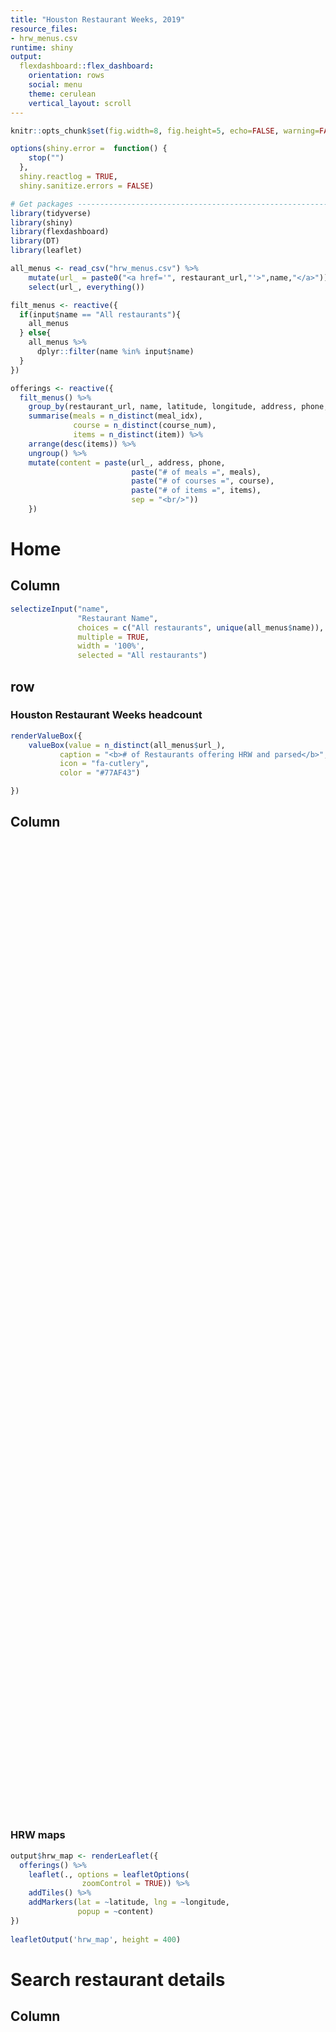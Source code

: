```yaml
---
title: "Houston Restaurant Weeks, 2019"
resource_files:
- hrw_menus.csv
runtime: shiny
output:
  flexdashboard::flex_dashboard:
    orientation: rows
    social: menu
    theme: cerulean
    vertical_layout: scroll
---
```


```r
knitr::opts_chunk$set(fig.width=8, fig.height=5, echo=FALSE, warning=FALSE, message=FALSE, error = FALSE, fig.pos='center', cache=FALSE, progress=TRUE)

options(shiny.error =  function() {
    stop("")
  },
  shiny.reactlog = TRUE,
  shiny.sanitize.errors = FALSE)

# Get packages ------------------------------------------------------------
library(tidyverse)
library(shiny)
library(flexdashboard)
library(DT)
library(leaflet)
```


```r
all_menus <- read_csv("hrw_menus.csv") %>% 
    mutate(url_ = paste0("<a href='", restaurant_url,"'>",name,"</a>")) %>% 
    select(url_, everything())
```


```r
filt_menus <- reactive({
  if(input$name == "All restaurants"){
    all_menus
  } else{
    all_menus %>% 
      dplyr::filter(name %in% input$name) 
  }
})

```

```r
offerings <- reactive({
  filt_menus() %>%
    group_by(restaurant_url, name, latitude, longitude, address, phone, url_) %>%
    summarise(meals = n_distinct(meal_idx),
              course = n_distinct(course_num),
              items = n_distinct(item)) %>% 
    arrange(desc(items)) %>% 
    ungroup() %>% 
    mutate(content = paste(url_, address, phone, 
                           paste("# of meals =", meals), 
                           paste("# of courses =", course),
                           paste("# of items =", items),
                           sep = "<br/>")) 
    })


```


Home
=================================================================
Column {.sidebar}
-----------------------------------------------------------------------
```r
selectizeInput("name", 
               "Restaurant Name",         
               choices = c("All restaurants", unique(all_menus$name)),
               multiple = TRUE,
               width = '100%',
               selected = "All restaurants")

```

row
---------------------------------------------------------------
### Houston Restaurant Weeks headcount

```r
renderValueBox({
    valueBox(value = n_distinct(all_menus$url_), 
           caption = "<b># of Restaurants offering HRW and parsed</b>", 
           icon = "fa-cutlery", 
           color = "#77AF43")

})
```

Column {data-height=1000, data-width=800, style="height:100pc;" .tabset .tabset-fade}
-----------------------------------------------------------------------

### HRW maps
```r
output$hrw_map <- renderLeaflet({
  offerings() %>%
    leaflet(., options = leafletOptions(
                zoomControl = TRUE)) %>%
    addTiles() %>%
    addMarkers(lat = ~latitude, lng = ~longitude, 
               popup = ~content) 
})
  
leafletOutput('hrw_map', height = 400)    
```


Search restaurant details
=================================================================

Column {data-height=10000, data-width=1000, style="height:100pc;" .tabset .tabset-fade}
-----------------------------------------------------------------------

### Table view of HRW
```r
DT::renderDataTable(filt_menus() %>% 
                      select(-latitude, -longitude, -name, -restaurant_url), 
                      extensions = "Responsive", 
                      escape = FALSE,
                      filter = list(position = 'top', clear = TRUE, plain = FALSE),
                      options = list(
                      columnDefs = list(list(className = 'dt-center', targets = 5)),
                                    searchHighlight = TRUE,
                                    pageLength = 20,
                                    fixedHeader = TRUE,
                                    fixedColumns = TRUE,
                                    autoWidth = TRUE,
                                    ordering = TRUE))

```

